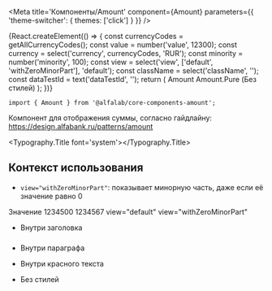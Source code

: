 


<Meta
    title='Компоненты/Amount'
    component={Amount}
    parameters={{ 'theme-switcher': { themes: ['click'] } }}
/>


<!-- Canvas -->

<Story name='Amount'>
    {React.createElement(() => {
        const currencyCodes = getAllCurrencyCodes();
        const value = number('value', 12300);
        const currency = select('currency', currencyCodes, 'RUR');
        const minority = number('minority', 100);
        const view = select('view', ['default', 'withZeroMinorPart'], 'default');
        const className = select('className', '');
        const dataTestId = text('dataTestId', '');
        return (
            <React.Fragment>
                <Row>
                    <Col>Amount</Col>
                    <Col>Amount.Pure (Без стилей)</Col>
                </Row>
                <Row>
                    <Col>
                        <Amount
                            value={value}
                            currency={currency}
                            minority={minority}
                            view={view}
                            className={className}
                            dataTestId={dataTestId}
                        />
                    </Col>
                    <Col>
                        <Amount.Pure
                            value={value}
                            currency={currency}
                            minority={minority}
                            view={view}
                            className={className}
                            dataTestId={dataTestId}
                        />
                    </Col>
                </Row>
            </React.Fragment>
        );
    })}
</Story>


<!-- Docs -->

<ComponentHeader
    name='Amount'
    version={version}
    package='@alfalab/core-components-amount'
    stage={3}
/>

```tsx
import { Amount } from '@alfalab/core-components-amount';
```

Компонент для отображения суммы, согласно гайдлайну:
https://design.alfabank.ru/patterns/amount

<Typography.Title font='system'><Amount value={100000000} minority={100} view='withZeroMinorPart' /></Typography.Title>


<Props of={Amount} />


## Контекст использования

<!-- TODO: хотели таблицу которая показывает разницу -->

- `view="withZeroMinorPart"`: показывает минорную часть, даже если её значение равно 0

<Preview>
    <Container>
        <Row>
            <Col>
                <Row>
                    Значение
                </Row>
                <Row>
                    1234500
                </Row>
                <Row>
                    1234567
                </Row>
            </Col>
            <Col>
                <Row>
                    view="default"
                </Row>
                <Row>
                    <Amount value={1234500} currency='RUR' minority={100} />
                </Row>
                <Row>
                    <Amount value={1234567} currency='RUR' minority={100} />
                </Row>
            </Col>
            <Col>
                <Row>
                    view="withZeroMinorPart"
                </Row>
                <Row>
                    <Amount view="withZeroMinorPart" value={1234500} currency='RUR' minority={100} />
                </Row>
                <Row>
                    <Amount view="withZeroMinorPart" value={1234567} currency='RUR' minority={100} />
                </Row>
            </Col>
        </Row>
    </Container>
</Preview>

- Внутри заголовка

<Preview>
    <Container>
        <h3>
            <Amount value={1234500} currency='RUR' minority={100} />
        </h3>
    </Container>
</Preview>

- Внутри параграфа

<Preview>
    <Container>
        <p>
            <Amount value={1234500} currency='RUR' minority={100} />
        </p>
    </Container>
</Preview>

- Внутри красного текста

<Preview>
    <Container>
        <span style={{ color: 'red' }}>
            <Amount value={1234500} currency='RUR' minority={100} />
        </span>
    </Container>
</Preview>

- Без стилей

<Preview>
    <Container>
        <span>
            <Amount.Pure value={1234500} currency='RUR' minority={100} />
        </span>
    </Container>
</Preview>
